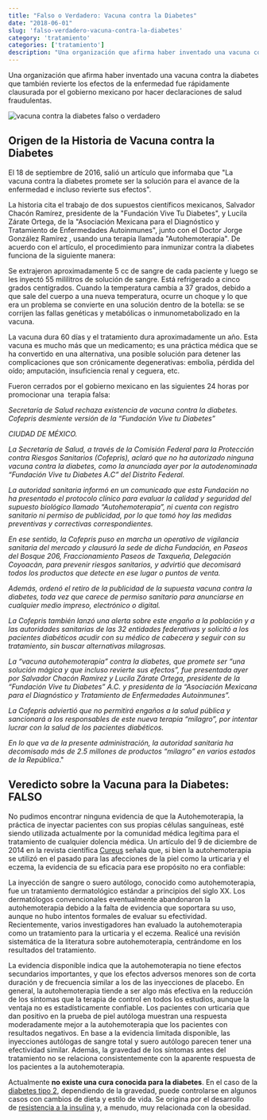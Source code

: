 ```yaml
---
title: "Falso o Verdadero: Vacuna contra la Diabetes"
date: "2018-06-01"
slug: 'falso-verdadero-vacuna-contra-la-diabetes'
category: 'tratamiento'
categories: ['tratamiento']
description: "Una organización que afirma haber inventado una vacuna contra la diabetes que también revierte los efectos de la enfermedad fue rápidamente clausurada"
---
```



Una organización que afirma haber inventado una vacuna contra la diabetes que también revierte los efectos de la enfermedad fue rápidamente clausurada por el gobierno mexicano por hacer declaraciones de salud fraudulentas.

![vacuna contra la diabetes falso o verdadero](/images/vacuna-contra-la-diabetes.webp)

## Origen de la Historia de Vacuna contra la Diabetes

El 18 de septiembre de 2016, salió un artículo que informaba que "La vacuna contra la diabetes promete ser la solución para el avance de la enfermedad e incluso revierte sus efectos".

La historia cita el trabajo de dos supuestos científicos mexicanos, Salvador Chacón Ramírez, presidente de la "Fundación Vive Tu Diabetes", y Lucila Zárate Ortega, de la "Asociación Mexicana para el Diagnóstico y Tratamiento de Enfermedades Autoinmunes", junto con el Doctor Jorge González Ramírez , usando una terapia llamada "Autohemoterapia". De acuerdo con el artículo, el procedimiento para inmunizar contra la diabetes funciona de la siguiente manera:

<Alert variant="outlined" severity="info">
Se extrajeron aproximadamente 5 cc de sangre de cada paciente y luego se les inyectó 55 mililitros de solución de sangre. Está refrigerado a cinco grados centígrados. Cuando la temperatura cambia a 37 grados, debido a que sale del cuerpo a una nueva temperatura, ocurre un choque y lo que era un problema se convierte en una solución dentro de la botella: se se corrijen las fallas genéticas y metabólicas o inmunometabolizado en la vacuna.<br/>
 
La vacuna dura 60 días y el tratamiento dura aproximadamente un año. Esta vacuna es mucho más que un medicamento; es una práctica médica que se ha convertido en una alternativa, una posible solución para detener las complicaciones que son crónicamente degenerativas: embolia, pérdida del oído; amputación, insuficiencia renal y ceguera, etc.

</Alert>



Fueron cerrados por el gobierno mexicano en las siguientes 24 horas por promocionar una  terapia falsa:

_Secretaría de Salud rechaza existencia de vacuna contra la diabetes. Cofepris desmiente versión de la “Fundación Vive tu Diabetes”_

_CIUDAD DE MÉXICO._

_La Secretaría de Salud, a través de la Comisión Federal para la Protección contra Riesgos Sanitarios (Cofepris), aclaró que no ha autorizado ninguna vacuna contra la diabetes, como la anunciada ayer por la autodenominada “Fundación Vive tu Diabetes A.C” del Distrito Federal._

_La autoridad sanitaria informó en un comunicado que esta Fundación no ha presentado el protocolo clínico para evaluar la calidad y seguridad del supuesto biológico llamado “Autohemoterapia”, ni cuenta con registro sanitario ni permiso de publicidad, por lo que tomó hoy las medidas preventivas y correctivas correspondientes._

_En ese sentido, la Cofepris puso en marcha un operativo de vigilancia sanitaria del mercado y clausuró la sede de dicha Fundación, en Paseos del Bosque 206, Fraccionamiento Paseos de Taxqueña, Delegación Coyoacán, para prevenir riesgos sanitarios, y advirtió que decomisará todos los productos que detecte en ese lugar o puntos de venta._

_Además, ordenó el retiro de la publicidad de la supuesta vacuna contra la diabetes, toda vez que carece de permiso sanitario para anunciarse en cualquier medio impreso, electrónico o digital._

_La Cofepris también lanzó una alerta sobre este engaño a la población y a las autoridades sanitarias de las 32 entidades federativas y solicitó a los pacientes diabéticos acudir con su médico de cabecera y seguir con su tratamiento, sin buscar alternativas milagrosas._

_La “vacuna autohemoterapia” contra la diabetes, que promete ser “una solución mágica y que incluso revierte sus efectos”, fue presentada ayer por Salvador Chacón Ramírez y Lucila Zárate Ortega, presidente de la “Fundación Vive tu Diabetes” A.C. y presidenta de la “Asociación Mexicana para el Diagnóstico y Tratamiento de Enfermedades Autoinmunes”._

_La Cofepris adviertió que no permitirá engaños a la salud pública y sancionará a los responsables de este nueva terapia “milagro”, por intentar lucrar con la salud de los pacientes diabéticos._

_En lo que va de la presente administración, la autoridad sanitaria ha decomisado más de 2.5 millones de productos “milagro” en varios estados de la República_."

## **Veredicto sobre la Vacuna para la Diabetes: FALSO**

No pudimos encontrar ninguna evidencia de que la Autohemoterapia, la práctica de inyectar pacientes con sus propias células sanguíneas, esté siendo utilizada actualmente por la comunidad médica legítima para el tratamiento de cualquier dolencia médica. Un artículo del 9 de diciembre de 2014 en la revista científica [Cureus](https://www.cureus.com/articles/2722-a-systematic-review-of-autohemotherapy-as-a-treatment-for-urticaria-and-eczema) señala que, si bien la autohemoterapia se utilizó en el pasado para las afecciones de la piel como la urticaria y el eczema, la evidencia de su eficacia para ese propósito no era confiable:

<Alert variant="outlined" severity="info">
La inyección de sangre o suero autólogo, conocido como autohemoterapia, fue un tratamiento dermatológico estándar a principios del siglo XX. Los dermatólogos convencionales eventualmente abandonaron la autohemoterapia debido a la falta de evidencia que soportara su uso, aunque no hubo intentos formales de evaluar su efectividad. Recientemente, varios investigadores han evaluado la autohemoterapia como un tratamiento para la urticaria y el eczema. Realicé una revisión sistemática de la literatura sobre autohemoterapia, centrándome en los resultados del tratamiento.<br/>
 
La evidencia disponible indica que la autohemoterapia no tiene efectos secundarios importantes, y que los efectos adversos menores son de corta duración y de frecuencia similar a los de las inyecciones de placebo. En general, la autohemoterapia tiende a ser algo más efectiva en la reducción de los síntomas que la terapia de control en todos los estudios, aunque la ventaja no es estadísticamente confiable. Los pacientes con urticaria que dan positivo en la prueba de piel autóloga muestran una respuesta moderadamente mejor a la autohemoterapia que los pacientes con resultados negativos. En base a la evidencia limitada disponible, las inyecciones autólogas de sangre total y suero autólogo parecen tener una efectividad similar. Además, la gravedad de los síntomas antes del tratamiento no se relaciona consistentemente con la aparente respuesta de los pacientes a la autohemoterapia.

</Alert>



Actualmente **no existe una cura conocida para la diabetes**. En el caso de la [diabetes tipo 2](/diabetes-tipo-2/), dependiendo de la gravedad, puede controlarse en algunos casos con cambios de dieta y estilo de vida. Se origina por el desarrollo de [resistencia a la insulina](/resistencia-la-insulina-y-diabetes-es-lo-mismo/) y, a menudo, muy relacionada con la obesidad.

